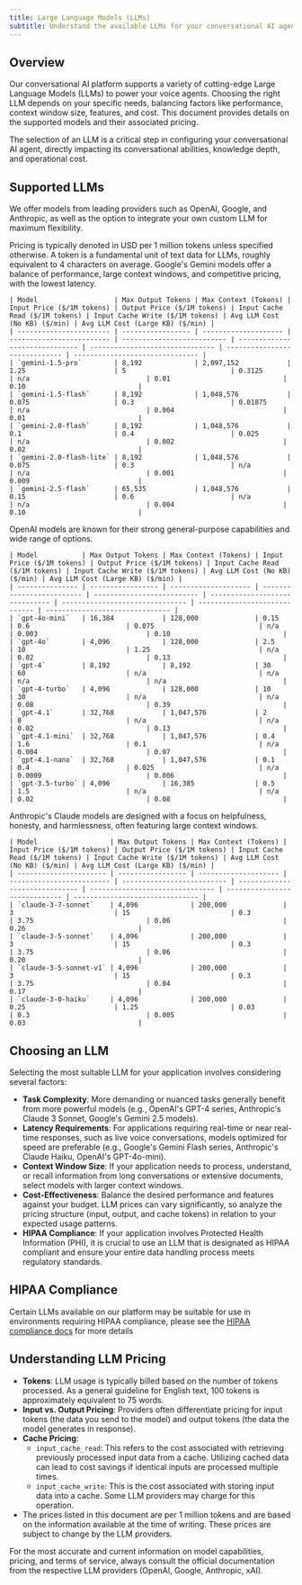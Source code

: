 ```yaml
---
title: Large Language Models (LLMs)
subtitle: Understand the available LLMs for your conversational AI agents, their capabilities, and pricing.
---
```


## Overview

Our conversational AI platform supports a variety of cutting-edge Large Language Models (LLMs) to power your voice agents. Choosing the right LLM depends on your specific needs, balancing factors like performance, context window size, features, and cost. This document provides details on the supported models and their associated pricing.

The selection of an LLM is a critical step in configuring your conversational AI agent, directly impacting its conversational abilities, knowledge depth, and operational cost.

## Supported LLMs

We offer models from leading providers such as OpenAI, Google, and Anthropic, as well as the option to integrate your own custom LLM for maximum flexibility.

<Note>
  Pricing is typically denoted in USD per 1 million tokens unless specified otherwise. A token is a
  fundamental unit of text data for LLMs, roughly equivalent to 4 characters on average.
</Note>

<AccordionGroup>
  <Accordion title="Gemini">
    Google's Gemini models offer a balance of performance, large context windows, and competitive pricing, with the lowest latency.

    | Model                   | Max Output Tokens | Max Context (Tokens) | Input Price ($/1M tokens) | Output Price ($/1M tokens) | Input Cache Read ($/1M tokens) | Input Cache Write ($/1M tokens) | Avg LLM Cost (No KB) ($/min) | Avg LLM Cost (Large KB) ($/min) |
    | ----------------------- | ----------------- | -------------------- | ------------------------- | -------------------------- | ------------------------------ | ------------------------------- | ----------------------------- | ------------------------------- |
    | `gemini-1.5-pro`        | 8,192             | 2,097,152            | 1.25                      | 5                          | 0.3125                         | n/a                             | 0.01                            | 0.10                            |
    | `gemini-1.5-flash`      | 8,192             | 1,048,576            | 0.075                     | 0.3                        | 0.01875                        | n/a                             | 0.004                           | 0.01                            |
    | `gemini-2.0-flash`      | 8,192             | 1,048,576            | 0.1                       | 0.4                        | 0.025                          | n/a                             | 0.002                           | 0.02                            |
    | `gemini-2.0-flash-lite` | 8,192             | 1,048,576            | 0.075                     | 0.3                        | n/a                            | n/a                             | 0.001                           | 0.009                           |
    | `gemini-2.5-flash`      | 65,535            | 1,048,576            | 0.15                      | 0.6                        | n/a                            | n/a                             | 0.004                           | 0.10                            |

  </Accordion>

  <Accordion title="OpenAI">
    OpenAI models are known for their strong general-purpose capabilities and wide range of options.

    | Model           | Max Output Tokens | Max Context (Tokens) | Input Price ($/1M tokens) | Output Price ($/1M tokens) | Input Cache Read ($/1M tokens) | Input Cache Write ($/1M tokens) | Avg LLM Cost (No KB) ($/min) | Avg LLM Cost (Large KB) ($/min) |
    | --------------- | ----------------- | -------------------- | ------------------------- | -------------------------- | ------------------------------ | ------------------------------- | ----------------------------- | ------------------------------- |
    | `gpt-4o-mini`   | 16,384            | 128,000              | 0.15                      | 0.6                        | 0.075                          | n/a                             | 0.003                           | 0.10                            |
    | `gpt-4o`        | 4,096             | 128,000              | 2.5                       | 10                         | 1.25                           | n/a                             | 0.02                            | 0.13                            |
    | `gpt-4`         | 8,192             | 8,192                | 30                        | 60                         | n/a                            | n/a                             | n/a                             | n/a                             |
    | `gpt-4-turbo`   | 4,096             | 128,000              | 10                        | 30                         | n/a                            | n/a                             | 0.08                            | 0.39                            |
    | `gpt-4.1`       | 32,768            | 1,047,576            | 2                         | 8                          | n/a                            | n/a                             | 0.02                            | 0.13                            |
    | `gpt-4.1-mini`  | 32,768            | 1,047,576            | 0.4                       | 1.6                        | 0.1                            | n/a                             | 0.004                           | 0.07                            |
    | `gpt-4.1-nano`  | 32,768            | 1,047,576            | 0.1                       | 0.4                        | 0.025                          | n/a                             | 0.0009                          | 0.006                           |
    | `gpt-3.5-turbo` | 4,096             | 16,385               | 0.5                       | 1.5                        | n/a                            | n/a                             | 0.02                            | 0.08                            |

  </Accordion>

  <Accordion title="Anthropic">
    Anthropic's Claude models are designed with a focus on helpfulness, honesty, and harmlessness, often featuring large context windows.

    | Model                  | Max Output Tokens | Max Context (Tokens) | Input Price ($/1M tokens) | Output Price ($/1M tokens) | Input Cache Read ($/1M tokens) | Input Cache Write ($/1M tokens) | Avg LLM Cost (No KB) ($/min) | Avg LLM Cost (Large KB) ($/min) |
    | ---------------------- | ----------------- | -------------------- | ------------------------- | -------------------------- | ------------------------------ | ------------------------------- | ----------------------------- | ------------------------------- |
    | `claude-3-7-sonnet`    | 4,096             | 200,000              | 3                         | 15                         | 0.3                            | 3.75                            | 0.06                            | 0.26                            |
    | `claude-3-5-sonnet`    | 4,096             | 200,000              | 3                         | 15                         | 0.3                            | 3.75                            | 0.06                            | 0.20                            |
    | `claude-3-5-sonnet-v1` | 4,096             | 200,000              | 3                         | 15                         | 0.3                            | 3.75                            | 0.04                            | 0.17                            |
    | `claude-3-0-haiku`     | 4,096             | 200,000              | 0.25                      | 1.25                       | 0.03                           | 0.3                             | 0.005                           | 0.03                            |

  </Accordion>
</AccordionGroup>

## Choosing an LLM

Selecting the most suitable LLM for your application involves considering several factors:

- **Task Complexity**: More demanding or nuanced tasks generally benefit from more powerful models (e.g., OpenAI's GPT-4 series, Anthropic's Claude 3 Sonnet, Google's Gemini 2.5 models).
- **Latency Requirements**: For applications requiring real-time or near real-time responses, such as live voice conversations, models optimized for speed are preferable (e.g., Google's Gemini Flash series, Anthropic's Claude Haiku, OpenAI's GPT-4o-mini).
- **Context Window Size**: If your application needs to process, understand, or recall information from long conversations or extensive documents, select models with larger context windows.
- **Cost-Effectiveness**: Balance the desired performance and features against your budget. LLM prices can vary significantly, so analyze the pricing structure (input, output, and cache tokens) in relation to your expected usage patterns.
- **HIPAA Compliance**: If your application involves Protected Health Information (PHI), it is crucial to use an LLM that is designated as HIPAA compliant and ensure your entire data handling process meets regulatory standards.

## HIPAA Compliance

Certain LLMs available on our platform may be suitable for use in environments requiring HIPAA compliance, please see the [HIPAA compliance docs](/docs/conversational-ai/customization/hipaa-compliance) for more details

## Understanding LLM Pricing

- **Tokens**: LLM usage is typically billed based on the number of tokens processed. As a general guideline for English text, 100 tokens is approximately equivalent to 75 words.
- **Input vs. Output Pricing**: Providers often differentiate pricing for input tokens (the data you send to the model) and output tokens (the data the model generates in response).
- **Cache Pricing**:
  - `input_cache_read`: This refers to the cost associated with retrieving previously processed input data from a cache. Utilizing cached data can lead to cost savings if identical inputs are processed multiple times.
  - `input_cache_write`: This is the cost associated with storing input data into a cache. Some LLM providers may charge for this operation.
- The prices listed in this document are per 1 million tokens and are based on the information available at the time of writing. These prices are subject to change by the LLM providers.

For the most accurate and current information on model capabilities, pricing, and terms of service, always consult the official documentation from the respective LLM providers (OpenAI, Google, Anthropic, xAI).
